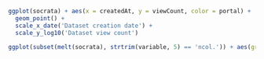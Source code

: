 ```r
ggplot(socrata) + aes(x = createdAt, y = viewCount, color = portal) +
  geom_point() +
  scale_x_date('Dataset creation date') +
  scale_y_log10('Dataset view count')
```

```r
ggplot(subset(melt(socrata), strtrim(variable, 5) == 'ncol.')) + aes(group = paste(portal, id), y = variable, x = value, color = portal) + geom_path()
```
